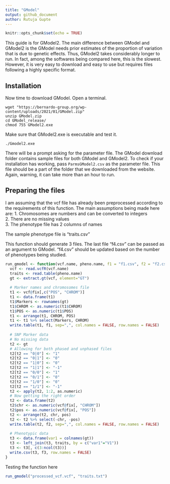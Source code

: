 ```yaml
---
title: "GModel"
output: github_document
author: Rutuja Gupte
---
```


```r
knitr::opts_chunk$set(echo = TRUE)
```

This guide is for GModel2. The main difference between GModel and GModel2 is the GModel needs prior estimates of the proportion of variation that is due to genetic effects. Thus, GModel2 takes considerably longer to run. In fact, among the softwares being compared here, this is the slowest. However, it is very easy to download and easy to use but requires files following a highly specific format.


## Installation

Now time to download GModel. Open a terminal.

```
wget "https://bernardo-group.org/wp-content/uploads/2021/01/GModel.zip"
unzip GModel.zip
cd GModel_release/
chmod 755 GModel2.exe
```

Make sure that GModel2.exe is executable and test it.

```
./Gmodel2.exe
```

There will be a prompt asking for the parameter file. The GModel download folder contains sample files for both GModel and GModel2. To check if your installation has working, pass `ParmsGModel2.csv` as the parameter file. This file should be a part of the folder that we downloaded from the website. Again, warning, it can take more than an hour to run.

## Preparing the files

I am assuming that the vcf file has already been preprocessed according to the requirements of this function. The main assumptions being made here are:
  1. Chromosomes are numbers and can be converted to integers  
  2. There are no missing values  
  3. The phenotype file has 2 columns of names  

The sample phenotype file is "traits.csv"
  
This function should generate 3 files. The last file "f4.csv" can be passed as an argument to GModel. "f4.csv" should be updated based on the number of phenotypes being studied. 

```r
run_gmodel <- function(vcf.name, pheno.name, f1 = "f1.csv", f2 = "f2.csv", f3 = "f3.csv"){
  vcf <- read.vcfR(vcf.name)
  traits <- read.table(pheno.name)
  gt <- extract.gt(vcf, element="GT")
  
  # Marker names and chromosomes file
  t1 <- vcf@fix[,c("POS", "CHROM")]
  t1 <- data.frame(t1)
  t1$Markers <- rownames(gt)
  t1$CHROM <- as.numeric(t1$CHROM)
  t1$POS <- as.numeric(t1$POS)
  t1 <- arrange(t1, CHROM, POS)
  t1 <- t1 %>% select(Markers, CHROM)
  write.table(t1, f1, sep=",", col.names = FALSE, row.names = FALSE)
  
  # SNP Marker data
  # No missing data
  t2 <- gt
  # Allowing for both phased and unphased files
  t2[t2 == "0|0"] <- "1"
  t2[t2 == "0|1"] <- "0"
  t2[t2 == "1|0"] <- "0"
  t2[t2 == "1|1"] <- "-1"
  t2[t2 == "0/0"] <- "1"
  t2[t2 == "0/1"] <- "0"
  t2[t2 == "1/0"] <- "0"
  t2[t2 == "1/1"] <- "-1"
  t2 <- apply(t2, 1:2, as.numeric)
  # Now getting the right order
  t2 <- data.frame(t2)
  t2$chr <- as.numeric(vcf@fix[, "CHROM"])
  t2$pos <- as.numeric(vcf@fix[, "POS"])
  t2 <- arrange(t2, chr, pos)
  t2 <- t2 %>% select(-chr, -pos)
  write.table(t2, f2, sep=",", col.names = FALSE, row.names = FALSE)
  
  # Phenotypic data
  t3 <- data.frame(var1 = colnames(gt))
  t3 <- left_join(t3, traits, by = c("var1"="V1"))
  t3 <- t3[, c(3:ncol(t3))]
  write.csv(t3, f3, row.names = FALSE)
}
```

Testing the function here
```r
run_gmodel("processed_vcf.vcf", "traits.txt")
```




